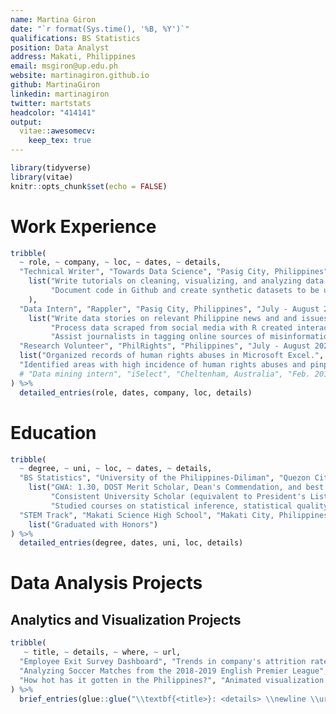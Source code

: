 ```yaml
---
name: Martina Giron
date: "`r format(Sys.time(), '%B, %Y')`"
qualifications: BS Statistics
position: Data Analyst
address: Makati, Philippines
email: msgiron@up.edu.ph
website: martinagiron.github.io
github: MartinaGiron
linkedin: martinagiron
twitter: martstats
headcolor: "414141"
output: 
  vitae::awesomecv:
    keep_tex: true
---
```


```r
library(tidyverse)
library(vitae)
knitr::opts_chunk$set(echo = FALSE)
```

# Work Experience

```r
tribble(
  ~ role, ~ company, ~ loc, ~ dates, ~ details,
  "Technical Writer", "Towards Data Science", "Pasig City, Philippines", "August 2022 - Present", 
    list("Write tutorials on cleaning, visualizing, and analyzing data in R.",
         "Document code in Github and create synthetic datasets to be used."
    ),
  "Data Intern", "Rappler", "Pasig City, Philippines", "July - August 2022",
    list("Write data stories on relevant Philippine news and and issues.", 
         "Process data scraped from social media with R created interactive visualizations in Flourish.",
         "Assist journalists in tagging online sources of misinformation"),
  "Research Volunteer", "PhilRights", "Philippines", "July - August 2022", 
  list("Organized records of human rights abuses in Microsoft Excel.",
  "Identified areas with high incidence of human rights abuses and pinpointed common scenarios of extrajudicial killings.")
  # "Data mining intern", "iSelect", "Cheltenham, Australia", "Feb. 2015 - Mar. 2015", "Improved business reporting with interactive visualisations, and model-based anomaly detection.",
) %>% 
  detailed_entries(role, dates, company, loc, details)
```

# Education

```r
tribble(
  ~ degree, ~ uni, ~ loc, ~ dates, ~ details,
  "BS Statistics", "University of the Philippines-Diliman", "Quezon City, Philippines", "August 2019 - July 2023", 
    list("GWA: 1.30, DOST Merit Scholar, Dean's Commendation, and best in class for 5 units.",
         "Consistent University Scholar (equivalent to President's List)",
         "Studied courses on statistical inference, statistical quality control, scientific writing, and programming."),
  "STEM Track", "Makati Science High School", "Makati City, Philippines", "June 2013 - April 2019", 
    list("Graduated with Honors")
) %>% 
  detailed_entries(degree, dates, uni, loc, details)
```

<!-- # # Teaching Experience

# ## University Tutoring

# <!-- My teaching quality at Monash University has been consistently recognised with positive student evaluations and individual praise from my students. I have also been awarded six congratulatory letters for outstanding student evaluations for four of my units (ETF5231, ETC3580, ETC3550, ETC5523), which indicates that student feedback for the unit is among the best in the university. -->

<!-- # ```{r tutoring}
# tribble(
#   ~ title, ~ code, ~ campus, ~ semester, ~ purple,
#   "Applied forecasting", "ETC3550/ETC5550", "Clayton", "2021 S1", NA,
#   "Communicating with Data", "ETC5523", "Clayton", "2020 S2", TRUE,
#   "Applied forecasting", "ETC3550/ETC5550", "Clayton", "2020 S1", TRUE,
#   "Advanced statistical modelling", "ETC3580", "Clayton", "2019 S2", TRUE,
#   "Data modelling and computing", "ETC1010", "Clayton", "2019 S2", FALSE,
#   "Data modelling and computing", "ETC1010", "Clayton", "2019 S1", FALSE,
#   "Applied forecasting for business and economics", "ETC3550/ETC5550", "Clayton", "2019 S1", TRUE,
#   "Data modelling and computing", "ETC1010", "Clayton", "2018 S2", FALSE,
#   "Advanced statistical modelling", "ETC3580", "Clayton", "2018 S2", TRUE,
#   "Business forecasting", "ETF3231/ETF5231", "Caulfield", "2018 S1", TRUE,
#   "Data modelling and computing", "ETC1010", "Clayton", "2017 S2", FALSE,
#   "Business forecasting", "ETF3231/ETF5231", "Caulfield", "2017 S1", FALSE,
#   "Mathematics for business", "ETF2700", "Caulfield", "2016 S2", FALSE,
#   "Business forecasting", "ETF3231/ETF5231", "Caulfield", "2016 S1", FALSE
# ) %>% 
#   brief_entries(glue::glue("\\textbf{<code>}: <title> (Monash <campus>)", .open = "<", .close = ">"), semester, .protect = FALSE)
# ``` -->

<!-- # \newpage  -->



 <!-- # Software development

My primary research output is the translation of academic research into open source software packages. -->

<!-- ## Academic research -->

<!-- fasster, taipan, fable -->

\newpage

# Data Analysis Projects

## Analytics and Visualization Projects

```r
tribble(
   ~ title, ~ details, ~ where, ~ url,
  "Employee Exit Survey Dashboard", "Trends in company's attrition rates visualized in an interactive dashboard.", "Tableau", "https://public.tableau.com/app/profile/martstats/viz/HRExitSurvey/Dashboard1?publish=yes",
  "Analyzing Soccer Matches from the 2018-2019 English Premier League", "Determining the top performing soccer teams and possible predictors of winning", "R | Jupyter Notebook", "https://github.com/MartinaGiron/R-Portfolio/blob/main/Soccer%20Analysis/Soccer%20Analysis.ipynb",
  "How hot has it gotten in the Philippines?", "Animated visualization of the temperature in each Philippine region in the last century.", "R", "https://github.com/MartinaGiron/R-Portfolio/tree/main/Philippines-AveTemp-Over-Time"
) %>% 
  brief_entries(glue::glue("\\textbf{<title>}: <details> \\newline \\url{<url>}", .open = "<", .close = ">"), .protect = FALSE)
```
